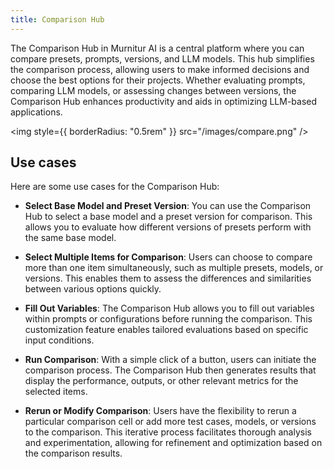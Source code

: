 ```yaml
---
title: Comparison Hub
---
```


The Comparison Hub in Murnitur AI is a central platform where you can compare presets, prompts, versions, and LLM models. This hub simplifies the comparison process, allowing users to make informed decisions and choose the best options for their projects. Whether evaluating prompts, comparing LLM models, or assessing changes between versions, the Comparison Hub enhances productivity and aids in optimizing LLM-based applications.

<img style={{ borderRadius: "0.5rem" }} src="/images/compare.png" />

## Use cases

Here are some use cases for the Comparison Hub:

- **Select Base Model and Preset Version**: You can use the Comparison Hub to select a base model and a preset version for comparison. This allows you to evaluate how different versions of presets perform with the same base model.

- **Select Multiple Items for Comparison**: Users can choose to compare more than one item simultaneously, such as multiple presets, models, or versions. This enables them to assess the differences and similarities between various options quickly.

- **Fill Out Variables**: The Comparison Hub allows you to fill out variables within prompts or configurations before running the comparison. This customization feature enables tailored evaluations based on specific input conditions.

- **Run Comparison**: With a simple click of a button, users can initiate the comparison process. The Comparison Hub then generates results that display the performance, outputs, or other relevant metrics for the selected items.

- **Rerun or Modify Comparison**: Users have the flexibility to rerun a particular comparison cell or add more test cases, models, or versions to the comparison. This iterative process facilitates thorough analysis and experimentation, allowing for refinement and optimization based on the comparison results.

